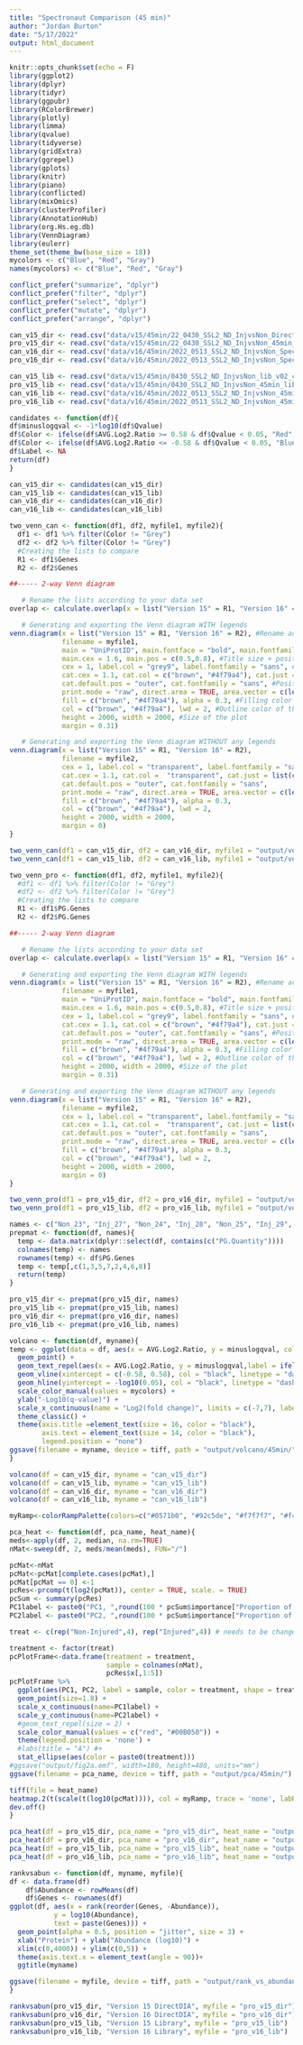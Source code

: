 ```yaml
---
title: "Spectronaut Comparison (45 min)"
author: "Jordan Burton"
date: "5/17/2022"
output: html_document
---
```


```r
knitr::opts_chunk$set(echo = F)
library(ggplot2)
library(dplyr)
library(tidyr)
library(ggpubr)
library(RColorBrewer)
library(plotly)
library(limma)
library(qvalue)
library(tidyverse)
library(gridExtra)
library(ggrepel)
library(gplots)
library(knitr)
library(piano)
library(conflicted)
library(mixOmics)
library(clusterProfiler)
library(AnnotationHub)
library(org.Hs.eg.db)
library(VennDiagram)
library(eulerr)
theme_set(theme_bw(base_size = 18))
mycolors <- c("Blue", "Red", "Gray")
names(mycolors) <- c("Blue", "Red", "Gray")
```

```r
conflict_prefer("summarize", "dplyr")
conflict_prefer("filter", "dplyr")
conflict_prefer("select", "dplyr")
conflict_prefer("mutate", "dplyr")
conflict_prefer("arrange", "dplyr")
```

```r
can_v15_dir <- read.csv("data/v15/45min/22_0430_SSL2_ND_InjvsNon_DirectDIA_v02_candidates.csv", stringsAsFactors = F)
pro_v15_dir <- read.csv("data/v15/45min/22_0430_SSL2_ND_InjvsNon_45min_DirectDIA_Protein_Quant_Pivot.csv", stringsAsFactors = F)
can_v16_dir <- read.csv("data/v16/45min/2022_0513_SSL2_ND_InjvsNon_Spec16_DirectDIA_v01_candidates_unpaired_all.csv", stringsAsFactors = F)
pro_v16_dir <- read.csv("data/v16/45min/2022_0513_SSL2_ND_InjvsNon_Spec16_DirectDIA_v01_Report_Birgit.csv", stringsAsFactors = F)

can_v15_lib <- read.csv("data/v15/45min/0430_SSL2_ND_InjvsNon_lib_v02_candidates.csv", stringsAsFactors = F)
pro_v15_lib <- read.csv("data/v15/45min/0430_SSL2_ND_InjvsNon_45min_library_Protein_Quant_Pivot.csv", stringsAsFactors = F)
can_v16_lib <- read.csv("data/v16/45min/2022_0513_SSL2_ND_InjvsNon_45min_Spec16_Library_v01_candidates_unpaired_all.csv", stringsAsFactors = F)
pro_v16_lib <- read.csv("data/v16/45min/2022_0513_SSL2_ND_InjvsNon_45min_Spec16_Library_v01_Report_Birgit.csv", stringsAsFactors = F)
```

```r
candidates <- function(df){
df$minuslogqval <- -1*log10(df$Qvalue)
df$Color <- ifelse(df$AVG.Log2.Ratio >= 0.58 & df$Qvalue < 0.05, "Red", "Grey")
df$Color <- ifelse(df$AVG.Log2.Ratio <= -0.58 & df$Qvalue < 0.05, "Blue", df$Color)
df$Label <- NA
return(df)
}

can_v15_dir <- candidates(can_v15_dir)
can_v15_lib <- candidates(can_v15_lib)
can_v16_dir <- candidates(can_v16_dir)
can_v16_lib <- candidates(can_v16_lib)
```

```r
two_venn_can <- function(df1, df2, myfile1, myfile2){
  df1 <- df1 %>% filter(Color != "Grey")
  df2 <- df2 %>% filter(Color != "Grey")
  #Creating the lists to compare
  R1 <- df1$Genes
  R2 <- df2$Genes

##----- 2-way Venn diagram

   # Rename the lists according to your data set
overlap <- calculate.overlap(x = list("Version 15" = R1, "Version 16" = R2))

   # Generating and exporting the Venn diagram WITH legends
venn.diagram(x = list("Version 15" = R1, "Version 16" = R2), #Rename according to the names given in line 57 "overlap"
             filename = myfile1, 
             main = "UniProtID", main.fontface = "bold", main.fontfamily = "sans", #Title on the plot + font
             main.cex = 1.6, main.pos = c(0.5,0.8), #Title size + position
             cex = 1, label.col = "grey9", label.fontfamily = "sans", #Legend size, color and font
             cat.cex = 1.1, cat.col = c("brown", "#4f79a4"), cat.just = list(c(0.07,-4.5), c(0.7,-5)), #Size + color + position on the plot of the circle labels
             cat.default.pos = "outer", cat.fontfamily = "sans", #Position related to the circles + font of the circle labels
             print.mode = "raw", direct.area = TRUE, area.vector = c(length(overlap$a1), length(overlap$a2), length(overlap$a3)), #what to plot
             fill = c("brown", "#4f79a4"), alpha = 0.3, #Filling color of the circles
             col = c("brown", "#4f79a4"), lwd = 2, #Outline color of the circles
             height = 2000, width = 2000, #Size of the plot
             margin = 0.31)

   # Generating and exporting the Venn diagram WITHOUT any legends
venn.diagram(x = list("Version 15" = R1, "Version 16" = R2), 
             filename = myfile2,
             cex = 1, label.col = "transparent", label.fontfamily = "sans",
             cat.cex = 1.1, cat.col =  "transparent", cat.just = list(c(0.07,-4.5), c(0.7,-5)),
             cat.default.pos = "outer", cat.fontfamily = "sans",
             print.mode = "raw", direct.area = TRUE, area.vector = c(length(overlap$a1), length(overlap$a2), length(overlap$a3)),
             fill = c("brown", "#4f79a4"), alpha = 0.3,
             col = c("brown", "#4f79a4"), lwd = 2,
             height = 2000, width = 2000,
             margin = 0)
}

two_venn_can(df1 = can_v15_dir, df2 = can_v16_dir, myfile1 = "output/venn/45min/Annotated_Candidate_directDIA_v15_vs_v16.tiff", myfile2 = "output/venn/45min/Unannotated_Candidate_directDIA_v15_vs_v16.tiff")
two_venn_can(df1 = can_v15_lib, df2 = can_v16_lib, myfile1 = "output/venn/45min/Annotated_Candidate_Library_v15_vs_v16.tiff", myfile2 = "output/venn/45min/Unannotated_Candidate_Library_v15_vs_v16.tiff")

two_venn_pro <- function(df1, df2, myfile1, myfile2){
  #df1 <- df1 %>% filter(Color != "Grey")
  #df2 <- df2 %>% filter(Color != "Grey")
  #Creating the lists to compare
  R1 <- df1$PG.Genes
  R2 <- df2$PG.Genes

##----- 2-way Venn diagram

   # Rename the lists according to your data set
overlap <- calculate.overlap(x = list("Version 15" = R1, "Version 16" = R2))

   # Generating and exporting the Venn diagram WITH legends
venn.diagram(x = list("Version 15" = R1, "Version 16" = R2), #Rename according to the names given in line 57 "overlap"
             filename = myfile1, 
             main = "UniProtID", main.fontface = "bold", main.fontfamily = "sans", #Title on the plot + font
             main.cex = 1.6, main.pos = c(0.5,0.8), #Title size + position
             cex = 1, label.col = "grey9", label.fontfamily = "sans", #Legend size, color and font
             cat.cex = 1.1, cat.col = c("brown", "#4f79a4"), cat.just = list(c(0.07,-4.5), c(0.7,-5)), #Size + color + position on the plot of the circle labels
             cat.default.pos = "outer", cat.fontfamily = "sans", #Position related to the circles + font of the circle labels
             print.mode = "raw", direct.area = TRUE, area.vector = c(length(overlap$a1), length(overlap$a2), length(overlap$a3)), #what to plot
             fill = c("brown", "#4f79a4"), alpha = 0.3, #Filling color of the circles
             col = c("brown", "#4f79a4"), lwd = 2, #Outline color of the circles
             height = 2000, width = 2000, #Size of the plot
             margin = 0.31)

   # Generating and exporting the Venn diagram WITHOUT any legends
venn.diagram(x = list("Version 15" = R1, "Version 16" = R2), 
             filename = myfile2,
             cex = 1, label.col = "transparent", label.fontfamily = "sans",
             cat.cex = 1.1, cat.col =  "transparent", cat.just = list(c(0.07,-4.5), c(0.7,-5)),
             cat.default.pos = "outer", cat.fontfamily = "sans",
             print.mode = "raw", direct.area = TRUE, area.vector = c(length(overlap$a1), length(overlap$a2), length(overlap$a3)),
             fill = c("brown", "#4f79a4"), alpha = 0.3,
             col = c("brown", "#4f79a4"), lwd = 2,
             height = 2000, width = 2000,
             margin = 0)
}

two_venn_pro(df1 = pro_v15_dir, df2 = pro_v16_dir, myfile1 = "output/venn/45min/Annotated_Proteins_directDIA_v15_vs_v16.tiff", myfile2 = "output/venn/45min/Unannotated_Proteins_directDIA_v15_vs_v16.tiff")
two_venn_pro(df1 = pro_v15_lib, df2 = pro_v16_lib, myfile1 = "output/venn/45min/Annotated_Proteins_Library_v15_vs_v16.tiff", myfile2 = "output/venn/45min/Unannotated_Proteins_Library_v15_vs_v16.tiff")
```

```r
names <- c("Non_23", "Inj_27", "Non_24", "Inj_28", "Non_25", "Inj_29", "Non_26", "Inj_30")
prepmat <- function(df, names){
  temp <- data.matrix(dplyr::select(df, contains(c("PG.Quantity"))))
  colnames(temp) <- names
  rownames(temp) <- df$PG.Genes
  temp <- temp[,c(1,3,5,7,2,4,6,8)]
  return(temp)
}

pro_v15_dir <- prepmat(pro_v15_dir, names)
pro_v15_lib <- prepmat(pro_v15_lib, names)
pro_v16_dir <- prepmat(pro_v16_dir, names)
pro_v16_lib <- prepmat(pro_v16_lib, names)
```

```r
volcano <- function(df, myname){
temp <- ggplot(data = df, aes(x = AVG.Log2.Ratio, y = minuslogqval, col = Color, text = Genes)) + 
  geom_point() +
  geom_text_repel(aes(x = AVG.Log2.Ratio, y = minuslogqval,label = ifelse(Label == TRUE, Genes,""))) +  
  geom_vline(xintercept = c(-0.58, 0.58), col = "black", linetype = "dashed") +
  geom_hline(yintercept = -log10(0.05), col = "black", linetype = "dashed") +
  scale_color_manual(values = mycolors) +
  ylab("-Log10(q-value)") +
  scale_x_continuous(name = "Log2(fold change)", limits = c(-7,7), labels = c(-6,-3,0,3,6), breaks = c(-6,-3,0,3,6)) +
  theme_classic() +
  theme(axis.title =element_text(size = 16, color = "black"),
        axis.text = element_text(size = 14, color = "black"),
        legend.position = "none")
ggsave(filename = myname, device = tiff, path = "output/volcano/45min/")  
}

volcano(df = can_v15_dir, myname = "can_v15_dir")
volcano(df = can_v15_lib, myname = "can_v15_lib")
volcano(df = can_v16_dir, myname = "can_v16_dir")
volcano(df = can_v16_lib, myname = "can_v16_lib")
```

```r
myRamp<-colorRampPalette(colors=c("#0571b0", "#92c5de", "#f7f7f7", "#f4a582", "#ca0020"))

pca_heat <- function(df, pca_name, heat_name){
meds<-apply(df, 2, median, na.rm=TRUE)
nMat<-sweep(df, 2, meds/mean(meds), FUN="/")

pcMat<-nMat
pcMat<-pcMat[complete.cases(pcMat),]
pcMat[pcMat == 0] <-1
pcRes<-prcomp(t(log2(pcMat)), center = TRUE, scale. = TRUE)
pcSum <- summary(pcRes)
PC1label <- paste0("PC1, ",round(100 * pcSum$importance["Proportion of Variance", "PC1"],1), "% of variance")
PC2label <- paste0("PC2, ",round(100 * pcSum$importance["Proportion of Variance", "PC2"],1), "% of variance")

treat <- c(rep("Non-Injured",4), rep("Injured",4)) # needs to be changed as data from replicates is updated

treatment <- factor(treat)
pcPlotFrame<-data.frame(treatment = treatment,
                        sample = colnames(nMat),
                        pcRes$x[,1:5])
pcPlotFrame %>% 
  ggplot(aes(PC1, PC2, label = sample, color = treatment, shape = treatment))+
  geom_point(size=1.8) +
  scale_x_continuous(name=PC1label) +
  scale_y_continuous(name=PC2label) +
  #geom_text_repel(size = 2) +
  scale_color_manual(values = c("red", "#00B050")) +
  theme(legend.position = 'none') +
  #labs(title = "A") #+ 
  stat_ellipse(aes(color = paste0(treatment)))
#ggsave("output/fig2a.emf", width=180, height=480, units="mm")
ggsave(filename = pca_name, device = tiff, path = "output/pca/45min/")

tiff(file = heat_name)
heatmap.2(t(scale(t(log10(pcMat)))), col = myRamp, trace = 'none', labRow = FALSE)
dev.off()
}

pca_heat(df = pro_v15_dir, pca_name = "pro_v15_dir", heat_name = "output/heatmap/45min/pro_v15_dir.tiff")
pca_heat(df = pro_v16_dir, pca_name = "pro_v16_dir", heat_name = "output/heatmap/45min/pro_v16_dir.tiff")
pca_heat(df = pro_v15_lib, pca_name = "pro_v15_lib", heat_name = "output/heatmap/45min/pro_v15_lib.tiff")
pca_heat(df = pro_v16_lib, pca_name = "pro_v16_lib", heat_name = "output/heatmap/45min/pro_v16_lib.tiff")
```

```r
rankvsabun <- function(df, myname, myfile){
df <- data.frame(df)
    df$Abundance <- rowMeans(df)
    df$Genes <- rownames(df)
ggplot(df, aes(x = rank(reorder(Genes, -Abundance)), 
           y = log10(Abundance), 
           text = paste(Genes))) +
  geom_point(alpha = 0.5, position = "jitter", size = 3) +
  xlab("Protein") + ylab("Abundance (log10)") +
  xlim(c(0,4000)) + ylim(c(0,5)) +
  theme(axis.text.x = element_text(angle = 90))+
  ggtitle(myname)

ggsave(filename = myfile, device = tiff, path = "output/rank_vs_abundance/45min/") 
}

rankvsabun(pro_v15_dir, "Version 15 DirectDIA", myfile = "pro_v15_dir")
rankvsabun(pro_v16_dir, "Version 16 DirectDIA", myfile = "pro_v16_dir")
rankvsabun(pro_v15_lib, "Version 15 Library", myfile = "pro_v15_lib")
rankvsabun(pro_v16_lib, "Version 16 Library", myfile = "pro_v16_lib")
```

